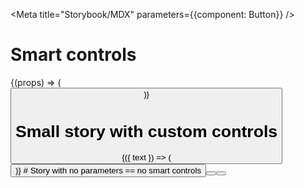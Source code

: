 
<Meta title="Storybook/MDX" parameters={{component: Button}} />


# Smart controls
<ComponentSource of={Button} title='Component source' />

<Story id="." />

<StorySource id="." />

<PropsTable of={Button} />


<Playground>
  <Story name="smart story">
    {(props) => (
      <Button label="default" {...props}/>
    )}  
  </Story>
</Playground>


# Small story with custom controls

<Playground>
  <Story name="small story" 
    controls={{
      text: {type: 'text', value: 'Hello'},
    }}
    >
    {({ text }) => (
      <Button label={text}/>
    )}  
  </Story>
</Playground>


<ControlsTable name="small story" />
# Story with no parameters == no smart controls

<Playground>
  <Story name="no controls">
      <Button label="Hello"/>
      <Button label="Second button"/>
  </Story>
</Playground>
